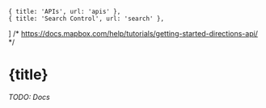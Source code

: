     { title: 'APIs', url: 'apis' },
    { title: 'Search Control', url: 'search' },
] /*
    https://docs.mapbox.com/help/tutorials/getting-started-directions-api/
*/

# {title}

<Backlinks backlinks={backlinks}/>

*TODO: Docs*